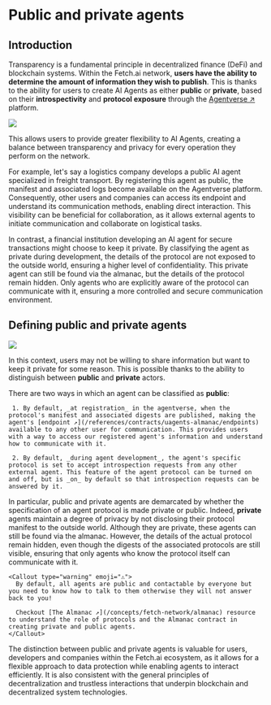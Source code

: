 
# Public and private agents

## Introduction

Transparency is a fundamental principle in decentralized finance (DeFi) and blockchain systems. Within the Fetch.ai network, **users have the ability to determine the amount of information they wish to publish**. This is thanks to the ability for users to create AI Agents as either **public** or **private**, based on their **introspectivity** and **protocol exposure** through the [Agentverse ↗️](/concepts/agent-services/agentverse-intro) platform.

![](../../../src/images/concepts/ai-agents/public_and_private_agents.svg)

This allows users to provide greater flexibility to AI Agents, creating a balance between transparency and privacy for every operation they perform on the network.

For example, let's say a logistics company develops a public AI agent specialized in freight transport. By registering this agent as public, the manifest and associated logs become available on the Agentverse platform. Consequently, other users and companies can access its endpoint and understand its communication methods, enabling direct interaction. This visibility can be beneficial for collaboration, as it allows external agents to initiate communication and collaborate on logistical tasks.

In contrast, a financial institution developing an AI agent for secure transactions might choose to keep it private. By classifying the agent as private during development, the details of the protocol are not exposed to the outside world, ensuring a higher level of confidentiality. This private agent can still be found via the almanac, but the details of the protocol remain hidden. Only agents who are explicitly aware of the protocol can communicate with it, ensuring a more controlled and secure communication environment.

## Defining public and private agents

![](../../../src/images/concepts/ai-agents/privacy_spectrum.svg)

In this context, users may not be willing to share information but want to keep it private for some reason. This is possible thanks to the ability to distinguish between **public** and **private** actors.

There are two ways in which an agent can be classified as **public**:

     1. By default, _at registration_ in the agentverse, when the protocol's manifest and associated digests are published, making the agent's [endpoint ↗️](/references/contracts/uagents-almanac/endpoints) available to any other user for communication. This provides users with a way to access our registered agent's information and understand how to communicate with it.

     2. By default, _during agent development_, the agent's specific protocol is set to accept introspection requests from any other external agent. This feature of the agent protocol can be turned on and off, but is _on_ by default so that introspection requests can be answered by it.

In particular, public and private agents are demarcated by whether the specification of an agent protocol is made private or public. Indeed, **private** agents maintain a degree of privacy by not disclosing their protocol manifest to the outside world. Although they are private, these agents can still be found via the almanac. However, the details of the actual protocol remain hidden, even though the digests of the associated protocols are still visible, ensuring that only agents who know the protocol itself can communicate with it.

    <Callout type="warning" emoji="⚠️">
      By default, all agents are public and contactable by everyone but you need to know how to talk to them otherwise they will not answer back to you!

      Checkout [The Almanac ↗️](/concepts/fetch-network/almanac) resource to understand the role of protocols and the Almanac contract in creating private and public agents.
    </Callout>

The distinction between public and private agents is valuable for users, developers and companies within the Fetch.ai ecosystem, as it allows for a flexible approach to data protection while enabling agents to interact efficiently. It is also consistent with the general principles of decentralization and trustless interactions that underpin blockchain and decentralized system technologies.
